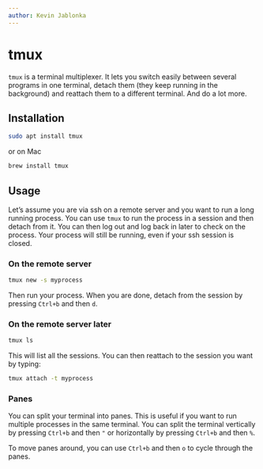 ```yaml
---
author: Kevin Jablonka
---
```


# tmux 

`tmux` is a terminal multiplexer. It lets you switch easily between several programs in one terminal, detach them (they keep running in the background) and reattach them to a different terminal. And do a lot more.

## Installation

```bash
sudo apt install tmux
```

or on Mac

```bash
brew install tmux
```

## Usage

Let's assume you are via ssh on a remote server and you want to run a long running process. You can use `tmux` to run the process in a session and then detach from it. You can then log out and log back in later to check on the process. Your process will still be running, even if your ssh session is closed.

### On the remote server

```bash
tmux new -s myprocess
```

Then run your process. When you are done, detach from the session by pressing `Ctrl+b` and then `d`.

### On the remote server later

```bash
tmux ls
```

This will list all the sessions. You can then reattach to the session you want by typing:

```bash
tmux attach -t myprocess
```

### Panes

You can split your terminal into panes. This is useful if you want to run multiple processes in the same terminal. You can split the terminal vertically by pressing `Ctrl+b` and then `"` or horizontally by pressing `Ctrl+b` and then `%`.

To move panes around, you can use `Ctrl+b` and then `o` to cycle through the panes.